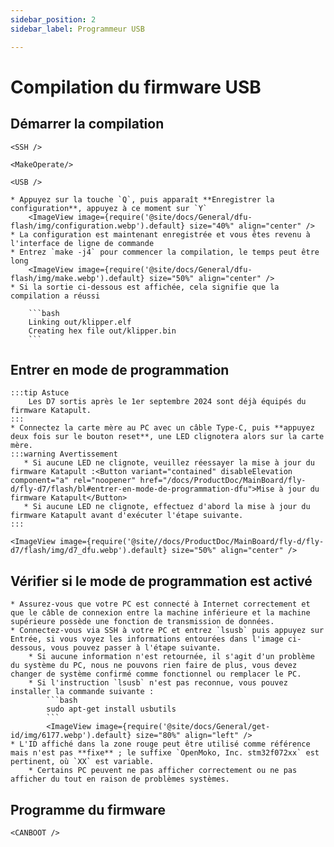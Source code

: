 ```yaml
---
sidebar_position: 2
sidebar_label: Programmeur USB

---
```




# Compilation du firmware USB


## Démarrer la compilation

    <SSH />

    <MakeOperate/>

    <USB />

    * Appuyez sur la touche `Q`, puis apparaît **Enregistrer la configuration**, appuyez à ce moment sur `Y`
        <ImageView image={require('@site/docs/General/dfu-flash/img/configuration.webp').default} size="40%" align="center" />
    * La configuration est maintenant enregistrée et vous êtes revenu à l'interface de ligne de commande
    * Entrez `make -j4` pour commencer la compilation, le temps peut être long
        <ImageView image={require('@site/docs/General/dfu-flash/img/make.webp').default} size="50%" align="center" />
    * Si la sortie ci-dessous est affichée, cela signifie que la compilation a réussi

        ```bash
        Linking out/klipper.elf
        Creating hex file out/klipper.bin
        ```
## Entrer en mode de programmation

    :::tip Astuce
        Les D7 sortis après le 1er septembre 2024 sont déjà équipés du firmware Katapult.
    :::
    * Connectez la carte mère au PC avec un câble Type-C, puis **appuyez deux fois sur le bouton reset**, une LED clignotera alors sur la carte mère.
    :::warning Avertissement
       * Si aucune LED ne clignote, veuillez réessayer la mise à jour du firmware Katapult :<Button variant="contained" disableElevation component="a" rel="noopener" href="/docs/ProductDoc/MainBoard/fly-d/fly-d7/flash/bl#entrer-en-mode-de-programmation-dfu">Mise à jour du firmware Katapult</Button>
       * Si aucune LED ne clignote, effectuez d'abord la mise à jour du firmware Katapult avant d'exécuter l'étape suivante.
    :::

    <ImageView image={require('@site//docs/ProductDoc/MainBoard/fly-d/fly-d7/flash/img/d7_dfu.webp').default} size="50%" align="center" />

## Vérifier si le mode de programmation est activé

    * Assurez-vous que votre PC est connecté à Internet correctement et que le câble de connexion entre la machine inférieure et la machine supérieure possède une fonction de transmission de données.
    * Connectez-vous via SSH à votre PC et entrez `lsusb` puis appuyez sur Entrée, si vous voyez les informations entourées dans l'image ci-dessous, vous pouvez passer à l'étape suivante.
        * Si aucune information n'est retournée, il s'agit d'un problème du système du PC, nous ne pouvons rien faire de plus, vous devez changer de système confirmé comme fonctionnel ou remplacer le PC.
        * Si l'instruction `lsusb` n'est pas reconnue, vous pouvez installer la commande suivante :
            ```bash
            sudo apt-get install usbutils
            ```
            <ImageView image={require('@site/docs/General/get-id/img/6177.webp').default} size="80%" align="left" /> 
    * L'ID affiché dans la zone rouge peut être utilisé comme référence mais n'est pas **fixe** ; le suffixe `OpenMoko, Inc. stm32f072xx` est pertinent, où `XX` est variable.
        * Certains PC peuvent ne pas afficher correctement ou ne pas afficher du tout en raison de problèmes systèmes.

## Programme du firmware
    
    <CANBOOT />
